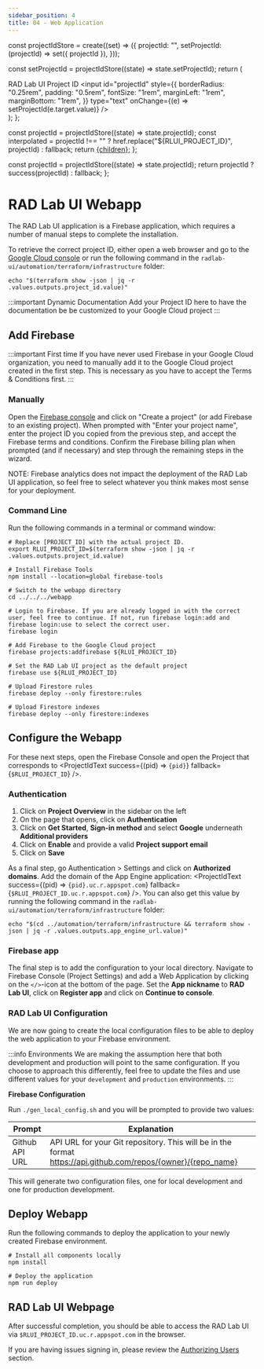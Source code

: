 ```yaml
---
sidebar_position: 4
title: 04 - Web Application
---
```


const projectIdStore = create((set) => ({
  projectId: "",
  setProjectId: (projectId) => set({ projectId }),
}));

  const setProjectId = projectIdStore((state) => state.setProjectId);
  return (
    <div>
      <label htmlFor="projectId" name="projectId">
        RAD Lab UI Project ID
      </label>
      <input
        id="projectId"
        style={{
          borderRadius: "0.25rem",
          padding: "0.5rem",
          fontSize: "1rem",
          marginLeft: "1rem",
          marginBottom: "1rem",
        }}
        type="text"
        onChange={(e) => setProjectId(e.target.value)}
      />
    </div>
  );
};

  const projectId = projectIdStore((state) => state.projectId);
  const interpolated =
    projectId !== "" ? href.replace("${RLUI_PROJECT_ID}", projectId) : fallback;
  return <a href={interpolated}>{children}</a>;
};

  const projectId = projectIdStore((state) => state.projectId);
  return projectId ? success(projectId) : fallback;
};

# RAD Lab UI Webapp

The RAD Lab UI application is a Firebase application, which requires a number of manual steps to complete the installation.

To retrieve the correct project ID, either open a web browser and go to the [Google Cloud console](https://console.cloud.google.com) or run the following command in the `radlab-ui/automation/terraform/infrastructure` folder:

```shell
echo "$(terraform show -json | jq -r .values.outputs.project_id.value)"
```

:::important Dynamic Documentation
Add your Project ID here to have the documentation be be customized to your Google Cloud project
:::

<ProjectIdInput />

## Add Firebase

:::important First time
If you have never used Firebase in your Google Cloud organization, you need to manually add it to the Google Cloud project created in the first step. This is necessary as you have to accept the Terms & Conditions first.
:::

### Manually

Open the [Firebase console](https://console.firebase.google.com) and click on "Create a project" (or add Firebase to an existing project). When prompted with "Enter your project name", enter the project ID you copied from the previous step, and accept the Firebase terms and conditions. Confirm the Firebase billing plan when prompted (and if necessary) and step through the remaining steps in the wizard.

NOTE: Firebase analytics does not impact the deployment of the RAD Lab UI application, so feel free to select whatever you think makes most sense for your deployment.

### Command Line

Run the following commands in a terminal or command window:

```shell
# Replace [PROJECT_ID] with the actual project ID.
export RLUI_PROJECT_ID=$(terraform show -json | jq -r .values.outputs.project_id.value)

# Install Firebase Tools
npm install --location=global firebase-tools

# Switch to the webapp directory
cd ../../../webapp

# Login to Firebase. If you are already logged in with the correct user, feel free to continue. If not, run firebase login:add and firebase login:use to select the correct user.
firebase login

# Add Firebase to the Google Cloud project
firebase projects:addfirebase ${RLUI_PROJECT_ID}

# Set the RAD Lab UI project as the default project
firebase use ${RLUI_PROJECT_ID}

# Upload Firestore rules
firebase deploy --only firestore:rules

# Upload Firestore indexes
firebase deploy --only firestore:indexes
```

## Configure the Webapp

For these next steps, open the <ProjectIdLink href="https://console.firebase.google.com/project/${RLUI_PROJECT_ID}/settings/general" fallback="https://console.firebase.google.com">Firebase Console</ProjectIdLink> and open the Project that corresponds to <ProjectIdText success={(pid) => <code>{pid}</code>} fallback={<code>$RLUI_PROJECT_ID</code>} />.

### Authentication

1. Click on **Project Overview** in the sidebar on the left
1. On the page that opens, click on **Authentication**
1. Click on **Get Started**, **Sign-in method** and select **Google** underneath **Additional providers**
1. Click on **Enable** and provide a valid **Project support email**
1. Click on **Save**

As a final step, go Authentication > Settings and click on **Authorized domains**. Add the domain of the App Engine application: <ProjectIdText success={(pid) => <code>{pid}.uc.r.appspot.com</code>} fallback={<code>$RLUI_PROJECT_ID.uc.r.appspot.com</code>} />. You can also get this value by running the following command in the `radlab-ui/automation/terraform/infrastructure` folder:

```shell
echo "$(cd ../automation/terraform/infrastructure && terraform show -json | jq -r .values.outputs.app_engine_url.value)"
```

### Firebase app

The final step is to add the configuration to your local directory. Navigate to <ProjectIdLink href="https://console.firebase.google.com/project/${RLUI_PROJECT_ID}/settings/general" fallback="https://console.firebase.google.com">Firebase Console</ProjectIdLink> (Project Settings) and add a Web Application by clicking on the `</>`-icon at the bottom of the page. Set the **App nickname** to **RAD Lab UI**, click on **Register app** and click on **Continue to console**.

### RAD Lab UI Configuration

We are now going to create the local configuration files to be able to deploy the web application to your Firebase environment.

:::info Environments
We are making the assumption here that both development and production will point to the same configuration. If you choose to approach this differently, feel free to update the files and use different values for your `development` and `production` environments.
:::

**Firebase Configuration**

Run `./gen_local_config.sh` and you will be prompted to provide two values:

| **Prompt**     | **Explanation**                                                                                              |
| -------------- | ------------------------------------------------------------------------------------------------------------ |
| Github API URL | API URL for your Git repository. This will be in the format https://api.github.com/repos/{owner}/{repo_name} |

This will generate two configuration files, one for local development and one for production development.

## Deploy Webapp

Run the following commands to deploy the application to your newly created Firebase environment.

```shell
# Install all components locally
npm install

# Deploy the application
npm run deploy
```

## RAD Lab UI Webpage

After successful completion, you should be able to access the RAD Lab UI via `$RLUI_PROJECT_ID.uc.r.appspot.com` in the browser.

If you are having issues signing in, please review the [Authorizing Users](../setup-gcp#authorizing-users) section.
